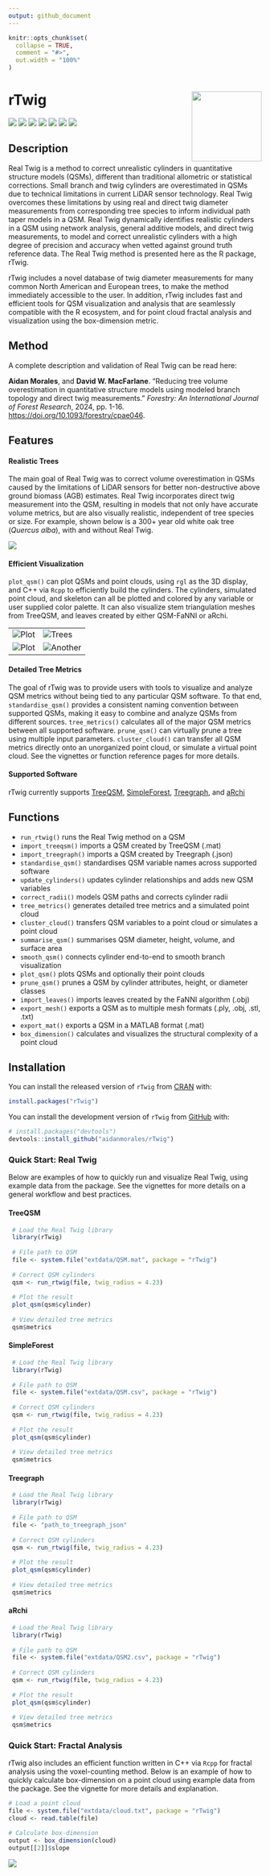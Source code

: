 ```yaml
---
output: github_document
---
```


<!-- README.md is generated from README.Rmd. Please edit that file -->

```r
knitr::opts_chunk$set(
  collapse = TRUE,
  comment = "#>",
  out.width = "100%"
)
```

# rTwig <img src="man/figures/logo.svg" align="right" height="139"/>

<!-- badges: start -->

[![](https://www.r-pkg.org/badges/version/rTwig)](https://cran.r-project.org/package=rTwig) [![](https://aidanmorales.r-universe.dev/badges/rTwig)](https://aidanmorales.r-universe.dev) [![](https://github.com/aidanmorales/rTwig/actions/workflows/R-CMD-check.yaml/badge.svg)](https://github.com/aidanmorales/rTwig/actions/workflows/R-CMD-check.yaml) [![](https://img.shields.io/github/last-commit/aidanmorales/rTwig.svg)](https://github.com/aidanmorales/rTwig/commits/main) [![](https://cranlogs.r-pkg.org/badges/grand-total/rTwig)](https://cran.r-project.org/package=rTwig) [![](https://cranlogs.r-pkg.org/badges/last-month/rTwig)](https://cran.r-project.org/package=rTwig) [![](https://img.shields.io/badge/license-GPL%20(%3E=%203)-orchid.svg)](https://cran.r-project.org/web/licenses/GPL-3)

<!-- badges: end -->

## Description

Real Twig is a method to correct unrealistic cylinders in quantitative structure models (QSMs), different than traditional allometric or statistical corrections. Small branch and twig cylinders are overestimated in QSMs due to technical limitations in current LiDAR sensor technology. Real Twig overcomes these limitations by using real and direct twig diameter measurements from corresponding tree species to inform individual path taper models in a QSM. Real Twig dynamically identifies realistic cylinders in a QSM using network analysis, general additive models, and direct twig measurements, to model and correct unrealistic cylinders with a high degree of precision and accuracy when vetted against ground truth reference data. The Real Twig method is presented here as the R package, rTwig.

rTwig includes a novel database of twig diameter measurements for many common North American and European trees, to make the method immediately accessible to the user. In addition, rTwig includes fast and efficient tools for QSM visualization and analysis that are seamlessly compatible with the R ecosystem, and for point cloud fractal analysis and visualization using the box-dimension metric.

## Method

A complete description and validation of Real Twig can be read here:

**Aidan Morales**, and **David W. MacFarlane**. "Reducing tree volume overestimation in quantitative structure models using modeled branch topology and direct twig measurements." *Forestry: An International Journal of Forest Research*, 2024, pp. 1-16. <https://doi.org/10.1093/forestry/cpae046>.

## Features

#### Realistic Trees

The main goal of Real Twig was to correct volume overestimation in QSMs caused by the limitations of LiDAR sensors for better non-destructive above ground biomass (AGB) estimates. Real Twig incorporates direct twig measurement into the QSM, resulting in models that not only have accurate volume metrics, but are also visually realistic, independent of tree species or size. For example, shown below is a 300+ year old white oak tree (*Quercus alba*), with and without Real Twig.

<img src="man/figures/WO18_comparison.png"/>

#### Efficient Visualization

`plot_qsm()` can plot QSMs and point clouds, using `rgl` as the 3D display, and C++ via `Rcpp` to efficiently build the cylinders. The cylinders, simulated point cloud, and skeleton can all be plotted and colored by any variable or user supplied color palette. It can also visualize stem triangulation meshes from TreeQSM, and leaves created by either QSM-FaNNI or aRchi.

|                               |                                   |
|-------------------------------|-----------------------------------|
| ![Plot](man/figures/plot.gif) | ![Trees](man/figures/WO7.gif)     |
| ![Plot](man/figures/RO1.gif)  | ![Another](man/figures/stand.gif) |

#### Detailed Tree Metrics

The goal of rTwig was to provide users with tools to visualize and analyze QSM metrics without being tied to any particular QSM software. To that end, `standardise_qsm()` provides a consistent naming convention between supported QSMs, making it easy to combine and analyze QSMs from different sources. `tree_metrics()` calculates all of the major QSM metrics between all supported software. `prune_qsm()` can virtually prune a tree using multiple input parameters. `cluster_cloud()` can transfer all QSM metrics directly onto an unorganized point cloud, or simulate a virtual point cloud. See the vignettes or function reference pages for more details.

#### Supported Software

rTwig currently supports [TreeQSM](https://github.com/InverseTampere/TreeQSM), [SimpleForest](https://www.simpleforest.org/), [Treegraph](https://github.com/wanxinyang/treegraph), and [aRchi](https://github.com/umr-amap/aRchi)

## Functions

-   `run_rtwig()` runs the Real Twig method on a QSM
-   `import_treeqsm()` imports a QSM created by TreeQSM (.mat)
-   `import_treegraph()` imports a QSM created by Treegraph (.json)
-   `standardise_qsm()` standardises QSM variable names across supported software
-   `update_cylinders()` updates cylinder relationships and adds new QSM variables
-   `correct_radii()` models QSM paths and corrects cylinder radii
-   `tree_metrics()` generates detailed tree metrics and a simulated point cloud
-   `cluster_cloud()` transfers QSM variables to a point cloud or simulates a point cloud
-   `summarise_qsm()` summarises QSM diameter, height, volume, and surface area
-   `smooth_qsm()` connects cylinder end-to-end to smooth branch visualization
-   `plot_qsm()` plots QSMs and optionally their point clouds
-   `prune_qsm()` prunes a QSM by cylinder attributes, height, or diameter classes
-   `import_leaves()` imports leaves created by the FaNNI algorithm (.obj)
-   `export_mesh()` exports a QSM as to multiple mesh formats (.ply, .obj, .stl, .txt)
-   `export_mat()` exports a QSM in a MATLAB format (.mat)
-   `box_dimension()` calculates and visualizes the structural complexity of a point cloud

## Installation

You can install the released version of `rTwig` from [CRAN](https://cran.r-project.org/package=rTwig) with:

``` r
install.packages("rTwig")
```

You can install the development version of `rTwig` from [GitHub](https://github.com/aidanmorales/rTwig) with:

``` r
# install.packages("devtools")
devtools::install_github("aidanmorales/rTwig")
```

### Quick Start: Real Twig

Below are examples of how to quickly run and visualize Real Twig, using example data from the package. See the vignettes for more details on a general workflow and best practices.

#### TreeQSM

``` r
 # Load the Real Twig library
 library(rTwig)
 
 # File path to QSM
 file <- system.file("extdata/QSM.mat", package = "rTwig")
 
 # Correct QSM cylinders
 qsm <- run_rtwig(file, twig_radius = 4.23)
 
 # Plot the result
 plot_qsm(qsm$cylinder)
 
 # View detailed tree metrics
 qsm$metrics
```

#### SimpleForest

``` r
 # Load the Real Twig library
 library(rTwig)
 
 # File path to QSM
 file <- system.file("extdata/QSM.csv", package = "rTwig")
 
 # Correct QSM cylinders
 qsm <- run_rtwig(file, twig_radius = 4.23)
 
 # Plot the result
 plot_qsm(qsm$cylinder)
 
 # View detailed tree metrics
 qsm$metrics
```

#### Treegraph

``` r
 # Load the Real Twig library
 library(rTwig)
 
 # File path to QSM
 file <- "path_to_treegraph_json"
 
 # Correct QSM cylinders
 qsm <- run_rtwig(file, twig_radius = 4.23)
 
 # Plot the result
 plot_qsm(qsm$cylinder)
 
 # View detailed tree metrics
 qsm$metrics
```

#### aRchi

``` r
 # Load the Real Twig library
 library(rTwig)
 
 # File path to QSM
 file <- system.file("extdata/QSM2.csv", package = "rTwig")
 
 # Correct QSM cylinders
 qsm <- run_rtwig(file, twig_radius = 4.23)
 
 # Plot the result
 plot_qsm(qsm$cylinder)
 
 # View detailed tree metrics
 qsm$metrics
```

### Quick Start: Fractal Analysis

rTwig also includes an efficient function written in C++ via `Rcpp` for fractal analysis using the voxel-counting method. Below is an example of how to quickly calculate box-dimension on a point cloud using example data from the package. See the vignette for more details and explanation.

``` r
# Load a point cloud
file <- system.file("extdata/cloud.txt", package = "rTwig")
cloud <- read.table(file)

# Calculate box-dimension
output <- box_dimension(cloud)
output[[2]]$slope
```

<img src="man/figures/box_dimension3d.png" align="center"/>

